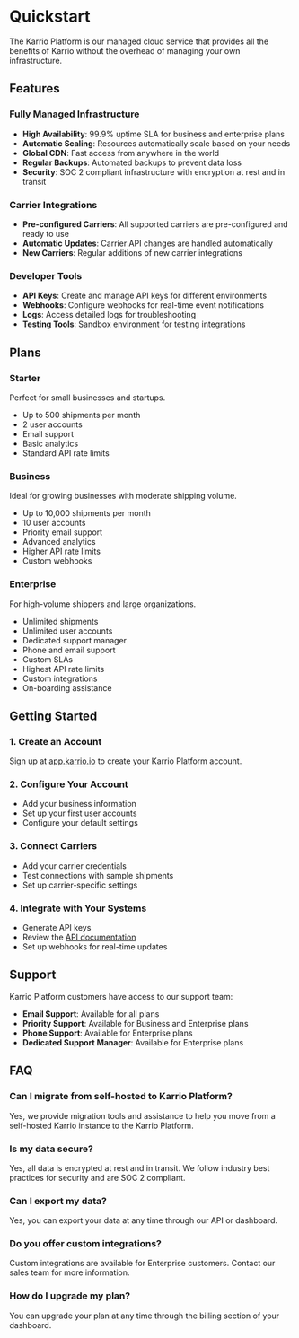 # Quickstart

The Karrio Platform is our managed cloud service that provides all the benefits of Karrio without the overhead of managing your own infrastructure.

## Features

### Fully Managed Infrastructure

- **High Availability**: 99.9% uptime SLA for business and enterprise plans
- **Automatic Scaling**: Resources automatically scale based on your needs
- **Global CDN**: Fast access from anywhere in the world
- **Regular Backups**: Automated backups to prevent data loss
- **Security**: SOC 2 compliant infrastructure with encryption at rest and in transit

### Carrier Integrations

- **Pre-configured Carriers**: All supported carriers are pre-configured and ready to use
- **Automatic Updates**: Carrier API changes are handled automatically
- **New Carriers**: Regular additions of new carrier integrations

### Developer Tools

- **API Keys**: Create and manage API keys for different environments
- **Webhooks**: Configure webhooks for real-time event notifications
- **Logs**: Access detailed logs for troubleshooting
- **Testing Tools**: Sandbox environment for testing integrations

## Plans

### Starter

Perfect for small businesses and startups.

- Up to 500 shipments per month
- 2 user accounts
- Email support
- Basic analytics
- Standard API rate limits

### Business

Ideal for growing businesses with moderate shipping volume.

- Up to 10,000 shipments per month
- 10 user accounts
- Priority email support
- Advanced analytics
- Higher API rate limits
- Custom webhooks

### Enterprise

For high-volume shippers and large organizations.

- Unlimited shipments
- Unlimited user accounts
- Dedicated support manager
- Phone and email support
- Custom SLAs
- Highest API rate limits
- Custom integrations
- On-boarding assistance

## Getting Started

### 1. Create an Account

Sign up at [app.karrio.io](https://app.karrio.io/signup) to create your Karrio Platform account.

### 2. Configure Your Account

- Add your business information
- Set up your first user accounts
- Configure your default settings

### 3. Connect Carriers

- Add your carrier credentials
- Test connections with sample shipments
- Set up carrier-specific settings

### 4. Integrate with Your Systems

- Generate API keys
- Review the [API documentation](/docs/api-v2-reference)
- Set up webhooks for real-time updates

## Support

Karrio Platform customers have access to our support team:

- **Email Support**: Available for all plans
- **Priority Support**: Available for Business and Enterprise plans
- **Phone Support**: Available for Enterprise plans
- **Dedicated Support Manager**: Available for Enterprise plans

## FAQ

### Can I migrate from self-hosted to Karrio Platform?

Yes, we provide migration tools and assistance to help you move from a self-hosted Karrio instance to the Karrio Platform.

### Is my data secure?

Yes, all data is encrypted at rest and in transit. We follow industry best practices for security and are SOC 2 compliant.

### Can I export my data?

Yes, you can export your data at any time through our API or dashboard.

### Do you offer custom integrations?

Custom integrations are available for Enterprise customers. Contact our sales team for more information.

### How do I upgrade my plan?

You can upgrade your plan at any time through the billing section of your dashboard.
